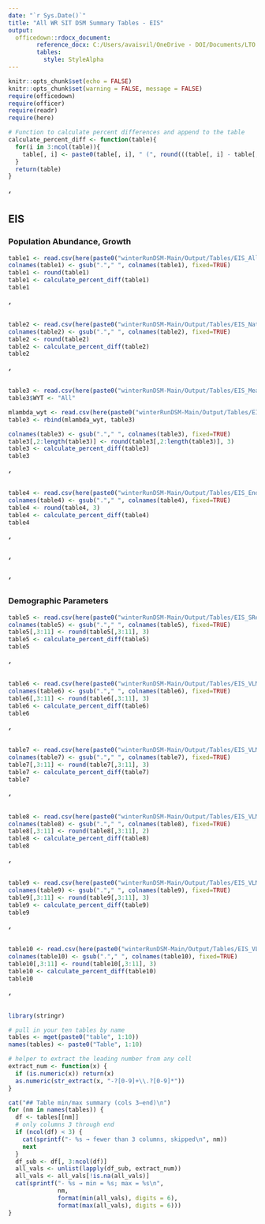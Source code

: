 ```yaml
---
date: "`r Sys.Date()`"
title: "All WR SIT DSM Summary Tables - EIS"
output: 
  officedown::rdocx_document:
        reference_docx: C:/Users/avaisvil/OneDrive - DOI/Documents/LTO Modeling/SIT-DSM-LTO/TableTemplate.docx
        tables:
          style: StyleAlpha
---
```


```r
knitr::opts_chunk$set(echo = FALSE)
knitr::opts_chunk$set(warning = FALSE, message = FALSE) 
require(officedown)
require(officer)
require(readr)
require(here)
```

```r
# Function to calculate percent differences and append to the table
calculate_percent_diff <- function(table){
  for(i in 3:ncol(table)){
    table[, i] <- paste0(table[, i], " (", round(((table[, i] - table[, 2]) / table[, 2]) * 100, 1), ")")
  }
  return(table)
}
```

##### '
## EIS 

### Population Abundance, Growth

```r
table1 <- read.csv(here(paste0("winterRunDSM-Main/Output/Tables/EIS_AllSpawnersAct5.csv")))
colnames(table1) <- gsub("."," ", colnames(table1), fixed=TRUE)
table1 <- round(table1)
table1 <- calculate_percent_diff(table1)
table1
```

##### '

```r
table2 <- read.csv(here(paste0("winterRunDSM-Main/Output/Tables/EIS_NatSpawnersAct5.csv")))
colnames(table2) <- gsub("."," ", colnames(table2), fixed=TRUE)
table2 <- round(table2)
table2 <- calculate_percent_diff(table2)
table2
```

##### '

```r
table3 <- read.csv(here(paste0("winterRunDSM-Main/Output/Tables/EIS_MeanLambdaAct5.csv")))
table3$WYT <- "All"

mlambda_wyt <- read.csv(here(paste0("winterRunDSM-Main/Output/Tables/EIS_WYTMeanLambdaAct5.csv")))
table3 <- rbind(mlambda_wyt, table3)

colnames(table3) <- gsub("."," ", colnames(table3), fixed=TRUE)
table3[,2:length(table3)] <- round(table3[,2:length(table3)], 3)
table3 <- calculate_percent_diff(table3)
table3
```

##### '

```r
table4 <- read.csv(here(paste0("winterRunDSM-Main/Output/Tables/EIS_EndLambdaAct5.csv")))
colnames(table4) <- gsub("."," ", colnames(table4), fixed=TRUE)
table4 <- round(table4, 3)
table4 <- calculate_percent_diff(table4)
table4
```

##### '

##### '
##### ' 
### Demographic Parameters

```r
table5 <- read.csv(here(paste0("winterRunDSM-Main/Output/Tables/EIS_SRearUSRAct5.csv")))
colnames(table5) <- gsub("."," ", colnames(table5), fixed=TRUE)
table5[,3:11] <- round(table5[,3:11], 3)
table5 <- calculate_percent_diff(table5)
table5
```
##### ' 

```r
table6 <- read.csv(here(paste0("winterRunDSM-Main/Output/Tables/EIS_VLMigrUMAct5.csv")))
colnames(table6) <- gsub("."," ", colnames(table6), fixed=TRUE)
table6[,3:11] <- round(table6[,3:11], 3)
table6 <- calculate_percent_diff(table6)
table6
```
##### ' 

```r
table7 <- read.csv(here(paste0("winterRunDSM-Main/Output/Tables/EIS_VLMigrLMAct5.csv")))
colnames(table7) <- gsub("."," ", colnames(table7), fixed=TRUE)
table7[,3:11] <- round(table7[,3:11], 3)
table7 <- calculate_percent_diff(table7)
table7
```

##### '
```r
table8 <- read.csv(here(paste0("winterRunDSM-Main/Output/Tables/EIS_VLMigrLLAct5.csv")))
colnames(table8) <- gsub("."," ", colnames(table8), fixed=TRUE)
table8[,3:11] <- round(table8[,3:11], 2)
table8 <- calculate_percent_diff(table8)
table8
```

##### '
```r
table9 <- read.csv(here(paste0("winterRunDSM-Main/Output/Tables/EIS_VLMigrNDeltaAct5.csv")))
colnames(table9) <- gsub("."," ", colnames(table9), fixed=TRUE)
table9[,3:11] <- round(table9[,3:11], 3)
table9 <- calculate_percent_diff(table9)
table9
```

##### '
```r
table10 <- read.csv(here(paste0("winterRunDSM-Main/Output/Tables/EIS_VLMigrSDeltaAct5.csv")))
colnames(table10) <- gsub("."," ", colnames(table10), fixed=TRUE)
table10[,3:11] <- round(table10[,3:11], 3)
table10 <- calculate_percent_diff(table10)
table10
```
##### '

```r
library(stringr)

# pull in your ten tables by name
tables <- mget(paste0("table", 1:10))
names(tables) <- paste0("Table", 1:10)

# helper to extract the leading number from any cell
extract_num <- function(x) {
  if (is.numeric(x)) return(x)
  as.numeric(str_extract(x, "-?[0-9]+\\.?[0-9]*"))
}

cat("## Table min/max summary (cols 3–end)\n")
for (nm in names(tables)) {
  df <- tables[[nm]]
  # only columns 3 through end
  if (ncol(df) < 3) {
    cat(sprintf("- %s → fewer than 3 columns, skipped\n", nm))
    next
  }
  df_sub <- df[, 3:ncol(df)]
  all_vals <- unlist(lapply(df_sub, extract_num))
  all_vals <- all_vals[!is.na(all_vals)]
  cat(sprintf("- %s → min = %s; max = %s\n",
              nm,
              format(min(all_vals), digits = 6),
              format(max(all_vals), digits = 6)))
}
```
